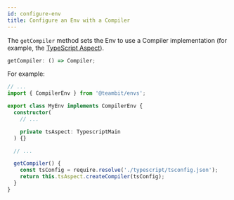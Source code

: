 ```yaml
---
id: configure-env
title: Configure an Env with a Compiler
---
```


The `getCompiler` method sets the Env to use a Compiler implementation (for example, the [TypeScript Aspect](https://bit.dev/teambit/typescript/typescript)).

```ts
getCompiler: () => Compiler;
```

For example:

```ts title="my-env.env.ts"
// ...
import { CompilerEnv } from '@teambit/envs';

export class MyEnv implements CompilerEnv {
  constructor(
    // ...

    private tsAspect: TypescriptMain
  ) {}

  // ...

  getCompiler() {
    const tsConfig = require.resolve('./typescript/tsconfig.json');
    return this.tsAspect.createCompiler(tsConfig);
  }
}
```
